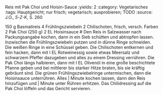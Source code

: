Reis mit Pak Choi und Hoisin-Sauce
:yields: 2
:category: Vegetarisches
:tags: Hauptgericht; nur frisch; vegetarisch; ausprobieren; TODO
:source: J.O., _5-Z-K_, S. 260


150 g Basmatireis
4 Frühlingszwiebeln
2 Chilischoten, frisch, versch. Farben
2 Pak Choi (250 g)
2 EL Hoisinsauce
# Den Reis in Salzwasser nach Packungsangabe kochen, dann in ein Sieb schütten und abtropfen lassen. Inzwischen die Frühlingszwiebeln putzen und in dünne Ringe schneiden. Die weißen Ringe in eine Schüssel geben. Die Chilischoten entkernen und fein hacken, dann mit I EL Rotweinessig sowie etwas Meersalz und schwarzem Pfeffer dazugeben und alles zu einem Dressing verrühren.
  Die Pak Choi längs halbieren, dann mit I EL Olivenöl in eine große beschichtete Pfanne geben und bei mittlerer bis starker Hitze braten, bis sie kräftig gebräunt sind. Die grünen Frühlingszwiebelringe untermischen, dann die Hoisinsauce unterrühren. Alles | Minute kochen lassen, dann den Reis hinzufügen und | Minute unter Rühren erhitzen. Das Chilidressing auf die Pak Choi löffeln und das Gericht servieren.